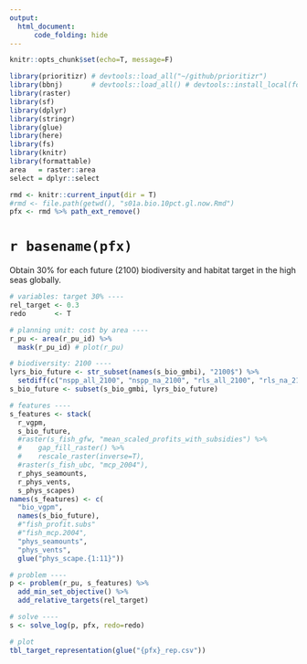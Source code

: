 ```yaml
---
output: 
  html_document:
      code_folding: hide
---
```


```r
knitr::opts_chunk$set(echo=T, message=F)
```

```r
library(prioritizr) # devtools::load_all("~/github/prioritizr")
library(bbnj)       # devtools::load_all() # devtools::install_local(force=T)
library(raster)
library(sf)
library(dplyr)
library(stringr)
library(glue)
library(here)
library(fs)
library(knitr)
library(formattable)
area   = raster::area
select = dplyr::select

rmd <- knitr::current_input(dir = T)
#rmd <- file.path(getwd(), "s01a.bio.10pct.gl.now.Rmd")
pfx <- rmd %>% path_ext_remove()
```

# `r basename(pfx)`

Obtain 30% for each future (2100) biodiversity and habitat target in the high seas globally.

```r
# variables: target 30% ----
rel_target <- 0.3
redo       <- T

# planning unit: cost by area ----
r_pu <- area(r_pu_id) %>% 
  mask(r_pu_id) # plot(r_pu)

# biodiversity: 2100 ----
lyrs_bio_future <- str_subset(names(s_bio_gmbi), "2100$") %>% 
  setdiff(c("nspp_all_2100", "nspp_na_2100", "rls_all_2100", "rls_na_2100"))
s_bio_future <- subset(s_bio_gmbi, lyrs_bio_future)

# features ----
s_features <- stack(
  r_vgpm,
  s_bio_future,
  #raster(s_fish_gfw, "mean_scaled_profits_with_subsidies") %>%
  #    gap_fill_raster() %>%
  #    rescale_raster(inverse=T),
  #raster(s_fish_ubc, "mcp_2004"),
  r_phys_seamounts,
  r_phys_vents,
  s_phys_scapes)
names(s_features) <- c(
  "bio_vgpm",
  names(s_bio_future),
  #"fish_profit.subs"
  #"fish_mcp.2004",
  "phys_seamounts",
  "phys_vents",
  glue("phys_scape.{1:11}"))

# problem ----
p <- problem(r_pu, s_features) %>%
  add_min_set_objective() %>% 
  add_relative_targets(rel_target)

# solve ----
s <- solve_log(p, pfx, redo=redo)

# plot 
tbl_target_representation(glue("{pfx}_rep.csv"))
```


